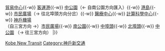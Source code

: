 {{鐵道路線|
| 模板名稱 = 港灣人工島線
| 名稱 = [[File:Kobe New Transit logo.svg|20px|link=神戶新交通]] <small>[[神戶新交通]]</small> [[港灣人工島線]]（Port Liner）
| 代表色 = #07502b
| 背景顏色 = #FFFFFF
| 車站列表 =  [[三宮車站|三宮]]{{-w}} [[貿易中心站|貿易中心]]{{-w}} [[客運港站|客運港]]{{-w}} [[中公園站|中公園]]（← 自南公園方向匯入）{{-w}} [[港島站|港島]]{{-w}} [[市民廣場站 (日本)|市民廣場]]（→ 往北埠頭方向分岔）{{-w}} [[醫療中心站|醫療中心]]{{-w}} [[計算科學中心站|計算科學中心]]{{-w}} [[神戶機場站|神戶機場]]<br>
（自三宮方向 →）[[市民廣場站 (日本)|市民廣場]]{{-w}} [[南公園站|南公園]]{{-w}} [[中埠頭站 (兵庫縣)|中埠頭]]{{-w}} [[北埠頭站|北埠頭]]{{-w}} [[中公園站|中公園]] （→ 往三宮方向）
|}}<noinclude>
[[Category:日本鐵路路線模板|Kobe New Transit]]
[[Category:神戶新交通]]

</noinclude>